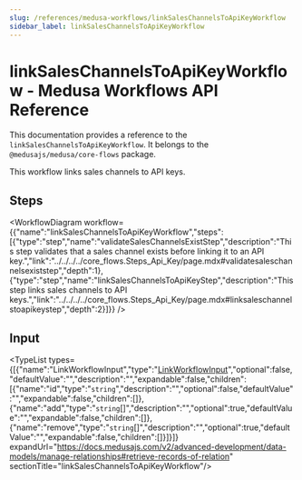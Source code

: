 ```yaml
---
slug: /references/medusa-workflows/linkSalesChannelsToApiKeyWorkflow
sidebar_label: linkSalesChannelsToApiKeyWorkflow
---
```



# linkSalesChannelsToApiKeyWorkflow - Medusa Workflows API Reference

This documentation provides a reference to the `linkSalesChannelsToApiKeyWorkflow`. It belongs to the `@medusajs/medusa/core-flows` package.

This workflow links sales channels to API keys.

## Steps

<WorkflowDiagram workflow={{"name":"linkSalesChannelsToApiKeyWorkflow","steps":[{"type":"step","name":"validateSalesChannelsExistStep","description":"This step validates that a sales channel exists before linking it to an API key.","link":"../../../../core_flows.Steps_Api_Key/page.mdx#validatesaleschannelsexiststep","depth":1},{"type":"step","name":"linkSalesChannelsToApiKeyStep","description":"This step links sales channels to API keys.","link":"../../../../core_flows.Steps_Api_Key/page.mdx#linksaleschannelstoapikeystep","depth":2}]}} />

## Input

<TypeList types={[{"name":"LinkWorkflowInput","type":"[LinkWorkflowInput](../../../../../types/CommonTypes/types/types.CommonTypes.LinkWorkflowInput/page.mdx)","optional":false,"defaultValue":"","description":"","expandable":false,"children":[{"name":"id","type":"`string`","description":"","optional":false,"defaultValue":"","expandable":false,"children":[]},{"name":"add","type":"`string`[]","description":"","optional":true,"defaultValue":"","expandable":false,"children":[]},{"name":"remove","type":"`string`[]","description":"","optional":true,"defaultValue":"","expandable":false,"children":[]}]}]} expandUrl="https://docs.medusajs.com/v2/advanced-development/data-models/manage-relationships#retrieve-records-of-relation" sectionTitle="linkSalesChannelsToApiKeyWorkflow"/>
